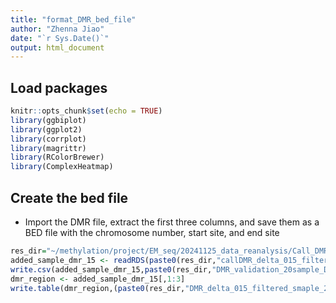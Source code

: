 ```yaml
---
title: "format_DMR_bed_file"
author: "Zhenna Jiao"
date: "`r Sys.Date()`"
output: html_document
---
```

## Load packages 

```r
knitr::opts_chunk$set(echo = TRUE)
library(ggbiplot)
library(ggplot2)
library(corrplot)
library(magrittr)
library(RColorBrewer)
library(ComplexHeatmap)
```
## Create the bed file 
* Import the DMR file, extract the first three columns, and save them as a BED file with the chromosome number, start site, and end site  

```r
res_dir="~/methylation/project/EM_seq/20241125_data_reanalysis/Call_DMR_filter_add_sample_20250213/results/"
added_sample_dmr_15 <- readRDS(paste0(res_dir,"callDMR_delta_015_filter_added_sample_20250213.rds"))
write.csv(added_sample_dmr_15,paste0(res_dir,"DMR_validation_20sample_DSS_file_20250308.csv"))
dmr_region <- added_sample_dmr_15[,1:3]
write.table(dmr_region,(paste0(res_dir,"DMR_delta_015_filtered_smaple_20250213.txt")),sep = "\t", row.names = FALSE, col.names = FALSE,quote =FALSE)
```

